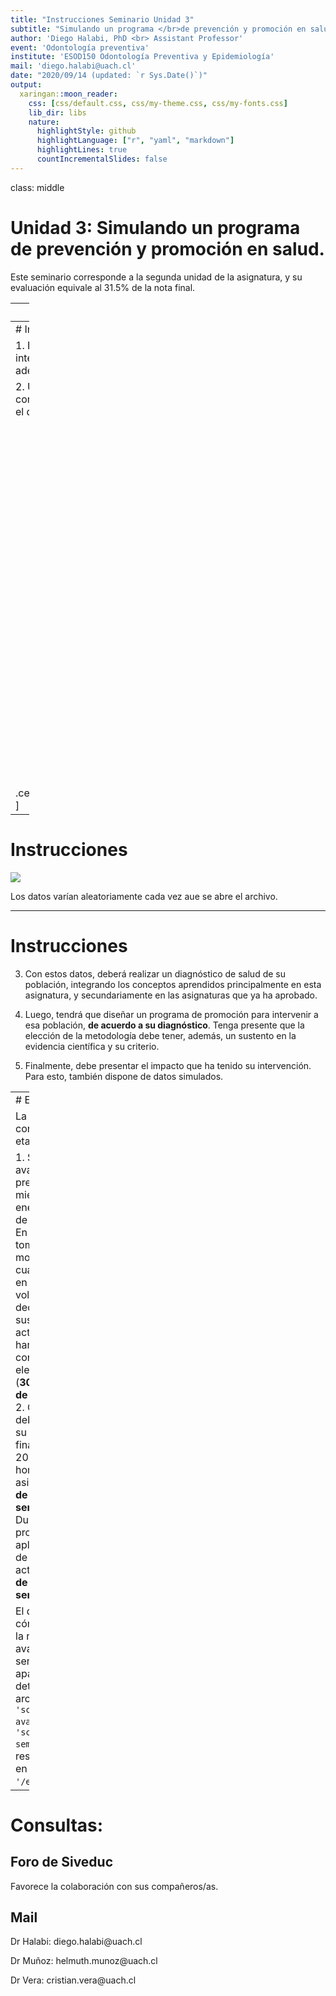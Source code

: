 ```yaml
---
title: "Instrucciones Seminario Unidad 3"
subtitle: "Simulando un programa </br>de prevención y promoción en salud"
author: 'Diego Halabi, PhD <br> Assistant Professor'
event: 'Odontología preventiva'
institute: 'ESOD150 Odontología Preventiva y Epidemiología'
mail: 'diego.halabi@uach.cl'
date: "2020/09/14 (updated: `r Sys.Date()`)"
output:
  xaringan::moon_reader:
    css: [css/default.css, css/my-theme.css, css/my-fonts.css]
    lib_dir: libs
    nature:
      highlightStyle: github
      highlightLanguage: ["r", "yaml", "markdown"]
      highlightLines: true
      countIncrementalSlides: false
---
```

class: middle

# Unidad 3: Simulando un programa de prevención y promoción en salud.

Este seminario corresponde a la segunda unidad de la asignatura, y su evaluación equivale al 31.5% de la nota final.

---
class: middle

# Instrucciones 

Se formarán grupos de 6 estudiantes, en forma aleatoria. A cada grupo le tocará intervenir a una población predefinida, de forma simulada y guiada por un docente de la asignatura.

---
# Instrucciones

1. Debe buscar qué grupo y qué docente le corresponde. La distribución de los integrantes y sus docentes están inscritos en la planilla `'listado-grupos.xls'`, y además están organizados en Siveduc.

2. Una vez identificado su grupo, debe buscar en la carpeta `'data'` el archivo correspondiente a su grupo. Ahí encontrará los datos asignados para trabajar durante el desarrollo del seminario.


.center[<img src="img/1.png" width="600"/>]

---
# Instrucciones

![](img/2.png)

Los datos varían aleatoriamente cada vez aue se abre el archivo.

---

# Instrucciones


3. Con estos datos, deberá realizar un diagnóstico de salud de su población, integrando los conceptos aprendidos principalmente en esta asignatura, y secundariamente en las asignaturas que ya ha aprobado.

4. Luego, tendrá que diseñar un programa de promoción para intervenir a esa población, **de acuerdo a su diagnóstico**. Tenga presente que la elección de la metodología debe tener, además, un sustento en la evidencia científica y su criterio.

5. Finalmente, debe presentar el impacto que ha tenido su intervención. Para esto, también dispone de datos simulados.

---
# Evaluación

La evaluación constará de 3 etapas:

1. Se evaluará 1 avance en forma presencial, el día miércoles 06 de enero en horario de asignatura. En caso de paro, toma, movilizaciones, o cualquier evento en que voluntariamente decidan suspender esta actividad, se hará solo por correo electrónico (**30% de la nota de seminario**).
2. Cada grupo deberá presentar su trabajo finalizado el día 20 de enero, en horario de asignatura (**65% de la nota de seminario**).
3. Durante todo el proceso, se aplicará la pauta de evaluación actitudinal (**5% de la nota de seminario**).

El detalle de cómo se calcula la nota para el avance y el seminario final aparece detallado en los archivos `'script-avance.R'` y `'script-seminario.R'`, respectivamente, en la carpeta `'/evaluaciones'`.

---

# Consultas:

## Foro de Siveduc

Favorece la colaboración con sus compañeros/as.

## Mail

Dr Halabi: diego.halabi@uach.cl

Dr Muñoz: helmuth.munoz@uach.cl

Dr Vera: cristian.vera@uach.cl
